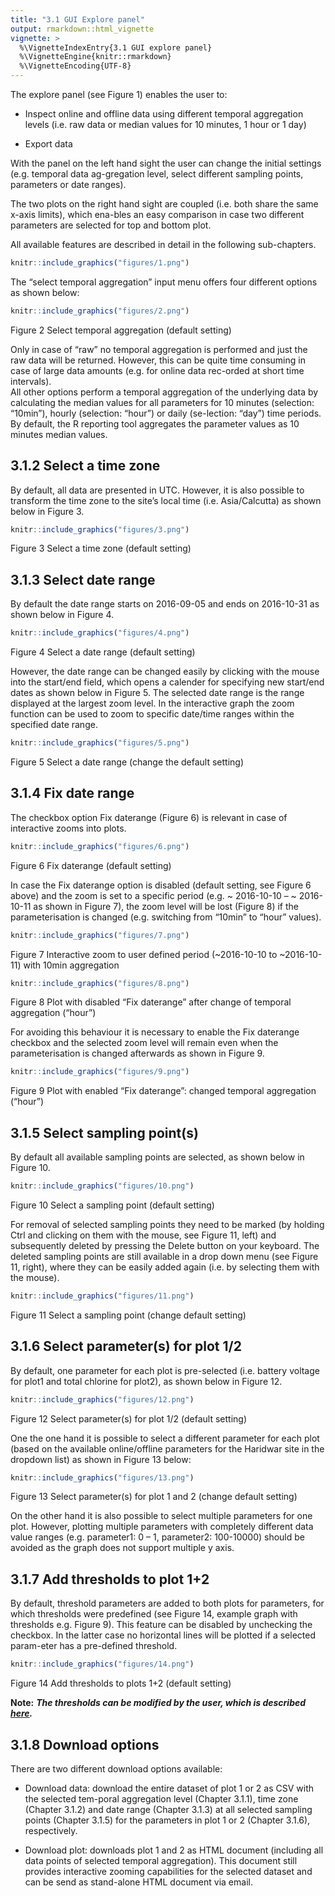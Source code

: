 ```yaml
---
title: "3.1 GUI Explore panel"
output: rmarkdown::html_vignette
vignette: >
  %\VignetteIndexEntry{3.1 GUI explore panel}
  %\VignetteEngine{knitr::rmarkdown}
  %\VignetteEncoding{UTF-8}
---
```


The explore panel (see Figure 1) enables the user to: 

-	Inspect online and offline data using different temporal aggregation levels 
(i.e. raw data or median values for 10 minutes, 1 hour or 1 day) 

-	Export data

With the panel on the left hand sight the user can change the initial settings 
(e.g. temporal data ag-gregation level, select different sampling points, 
parameters or date ranges).

The two plots on the right hand sight are coupled (i.e. both share the same 
x-axis limits), which ena-bles an easy comparison in case two different 
parameters are selected for top and bottom plot.

All available features are described in detail in the following sub-chapters.

```r
knitr::include_graphics("figures/1.png")
```

The “select temporal aggregation” input menu offers four different options as 
shown below: 

```r
knitr::include_graphics("figures/2.png")
```
Figure 2  Select temporal aggregation (default setting)

Only in case of “raw” no temporal aggregation is performed and just the raw 
data will be returned. However, this can be quite time consuming in case of 
large data amounts (e.g. for online data rec-orded at short time intervals).  
All other options perform a temporal aggregation of the underlying data by 
calculating the median values for all parameters for 10 minutes (selection: 
“10min”), hourly (selection: “hour”) or daily (se-lection: “day”) time periods. 
By default, the R reporting tool aggregates the parameter values as 10 minutes 
median values.  

## 3.1.2	Select a time zone
By default, all data are presented in UTC. However, it is also possible to 
transform the time zone to the site’s local time (i.e. Asia/Calcutta) as shown 
below in Figure 3.

```r
knitr::include_graphics("figures/3.png")
```
Figure 3  Select a time zone (default setting)

## 3.1.3	Select date range
By default the date range starts on 2016-09-05 and ends on 2016-10-31 as shown 
below in Figure 4.

```r
knitr::include_graphics("figures/4.png")
```
Figure 4  Select a date range (default setting)

However, the date range can be changed easily by clicking with the mouse into 
the start/end field, which opens a calender for specifying new start/end dates 
as shown below in Figure 5. The selected date range is the range displayed at 
the largest zoom level. In the interactive graph the zoom function can be used 
to zoom to specific date/time ranges within the specified date range.

 
```r
knitr::include_graphics("figures/5.png")
```
Figure 5  Select a date range (change the default setting)

## 3.1.4	Fix date range 
The checkbox option Fix daterange (Figure 6) is relevant in case of interactive 
zooms into plots. 

```r
knitr::include_graphics("figures/6.png")
```
Figure 6  Fix daterange (default setting)

In case the Fix daterange option is disabled (default setting, see Figure 6 above) 
and the zoom is set to a specific period (e.g. ~ 2016-10-10 – ~ 2016-10-11 as 
shown in Figure 7), the zoom level will be lost (Figure 8) if the parameterisation 
is changed (e.g. switching from “10min” to “hour” values). 

```r
knitr::include_graphics("figures/7.png")
```
Figure 7  Interactive zoom to user defined period (~2016-10-10 to ~2016-10-11) 
with 10min aggregation
 
```r
knitr::include_graphics("figures/8.png")
```

Figure 8 Plot with disabled “Fix daterange” after change of temporal aggregation 
(“hour”) 

For avoiding this behaviour it is necessary to enable the Fix daterange checkbox 
and the selected zoom level will remain even when the parameterisation is changed 
afterwards as shown in Figure 9.

```r
knitr::include_graphics("figures/9.png")
```

Figure 9 Plot with enabled “Fix daterange”: changed temporal aggregation (“hour”) 

## 3.1.5	Select sampling point(s)
By default all available sampling points are selected, as shown below in Figure 10.

```r
knitr::include_graphics("figures/10.png")
```

Figure 10  Select a sampling point (default setting)

For removal of selected sampling points they need to be marked (by holding Ctrl 
and clicking on them with the mouse, see Figure 11, left) and subsequently 
deleted by pressing the Delete button on your keyboard. The deleted sampling 
points are still available in a drop down menu (see Figure 11, right), where 
they can be easily added again (i.e. by selecting them with the mouse).

```r
knitr::include_graphics("figures/11.png")
```   

Figure 11  Select a sampling point (change default setting)

## 3.1.6	Select parameter(s) for plot 1/2

By default, one parameter for each plot is pre-selected (i.e. battery voltage 
for plot1 and total chlorine for plot2), as shown below in Figure 12.

```r
knitr::include_graphics("figures/12.png")
```

Figure 12  Select parameter(s) for plot 1/2 (default setting)

One the one hand it is possible to select a different parameter for each plot 
(based on the available online/offline parameters for the Haridwar site in the 
dropdown list) as shown in Figure 13 below: 

```r
knitr::include_graphics("figures/13.png")
```    

Figure 13  Select parameter(s) for plot 1 and 2 (change default setting)

On the other hand it is also possible to select multiple parameters for one plot. 
However, plotting multiple parameters with completely different data value ranges 
(e.g. parameter1: 0 – 1, parameter2: 100-10000) should be avoided as the graph 
does not support multiple y axis.

## 3.1.7	Add thresholds to plot 1+2

By default, threshold parameters are added to both plots for parameters, for 
which thresholds were predefined (see Figure 14, example graph with thresholds 
e.g. Figure 9). This feature can be disabled by unchecking the checkbox. In the 
latter case no horizontal lines will be plotted if a selected param-eter has a 
pre-defined threshold.

```r
knitr::include_graphics("figures/14.png")
```

Figure 14  Add thresholds to plots 1+2 (default setting)

**Note:**
***The thresholds can be modified by the user, which is described [here](A4_modify.html).***

## 3.1.8	Download options

There are two different download options available: 

-	Download data: download the entire dataset of plot 1 or 2 as CSV with the 
selected tem-poral aggregation level (Chapter 3.1.1), time zone (Chapter 3.1.2) 
and date range (Chapter 3.1.3) at all selected sampling points (Chapter 3.1.5) 
for the parameters in plot 1 or 2 (Chapter 3.1.6), respectively. 

-	Download plot: downloads plot 1 and 2 as HTML document (including all data 
points of selected temporal aggregation). This document still provides interactive 
zooming capabilities for the selected dataset and can be send as stand-alone HTML 
document via email.

